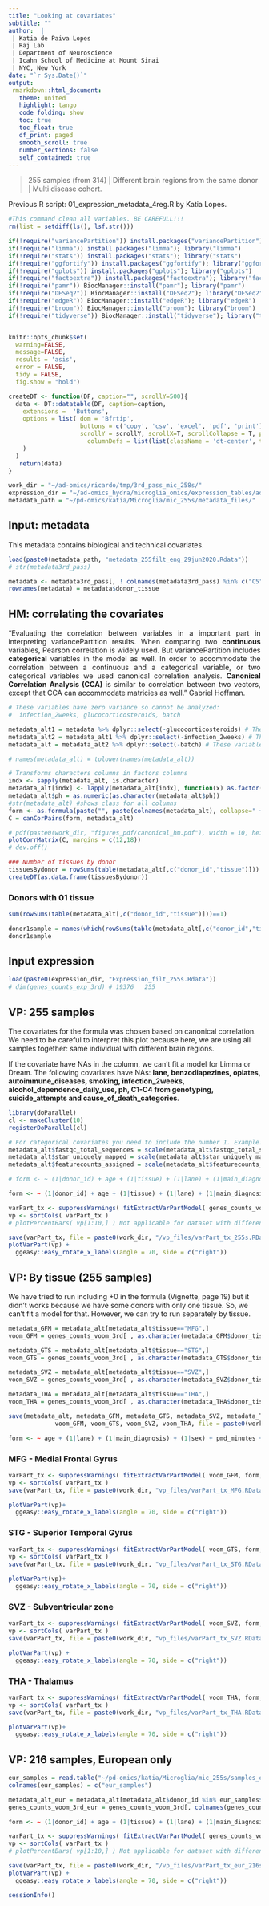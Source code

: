```yaml
---
title: "Looking at covariates"
subtitle: ""
author:  |
 | Katia de Paiva Lopes 
 | Raj Lab
 | Department of Neuroscience
 | Icahn School of Medicine at Mount Sinai
 | NYC, New York
date: "`r Sys.Date()`"
output: 
 rmarkdown::html_document:
   theme: united
   highlight: tango
   code_folding: show
   toc: true
   toc_float: true
   df_print: paged
   smooth_scroll: true
   number_sections: false
   self_contained: true  
---
```


> 255 samples (from 314) | 
> Different brain regions from the same donor | 
> Multi disease cohort. 

Previous R script: 01_expression_metadata_4reg.R by Katia Lopes. 

```r
#This command clean all variables. BE CAREFULL!!! 
rm(list = setdiff(ls(), lsf.str()))
```

```r
if(!require("variancePartition")) install.packages("variancePartition"); library("variancePartition")
if(!require("limma")) install.packages("limma"); library("limma")
if(!require("stats")) install.packages("stats"); library("stats")
if(!require("ggfortify")) install.packages("ggfortify"); library("ggfortify")
if(!require("gplots")) install.packages("gplots"); library("gplots")
if(!require("factoextra")) install.packages("factoextra"); library("factoextra")
if(!require("pamr")) BiocManager::install("pamr"); library("pamr")
if(!require("DESeq2")) BiocManager::install("DESeq2"); library("DESeq2")
if(!require("edgeR")) BiocManager::install("edgeR"); library("edgeR")
if(!require("broom")) BiocManager::install("broom"); library("broom")
if(!require("tidyverse")) BiocManager::install("tidyverse"); library("tidyverse")


knitr::opts_chunk$set( 
  warning=FALSE,
  message=FALSE,
  results = 'asis',
  error = FALSE,
  tidy = FALSE,
  fig.show = "hold")
```

```r
createDT <- function(DF, caption="", scrollY=500){
  data <- DT::datatable(DF, caption=caption,
    extensions =  'Buttons',
    options = list( dom = 'Bfrtip', 
                    buttons = c('copy', 'csv', 'excel', 'pdf', 'print'), 
                    scrollY = scrollY, scrollX=T, scrollCollapse = T, paging = F,  
                      columnDefs = list(list(className = 'dt-center', targets = "_all"))
    )
  ) 
   return(data)
}
```

```r
work_dir = "~/ad-omics/ricardo/tmp/3rd_pass_mic_258s/"
expression_dir = "~/ad-omics_hydra/microglia_omics/expression_tables/added_pilot_314s/expr_4brain_regions/"
metadata_path = "~/pd-omics/katia/Microglia/mic_255s/metadata_files/"
```

## Input: metadata
This metadata contains biological and technical covariates. 
```r
load(paste0(metadata_path, "metadata_255filt_eng_29jun2020.Rdata"))
# str(metadata3rd_pass)

metadata <- metadata3rd_pass[, ! colnames(metadata3rd_pass) %in% c("C5", "C6", "C7", "C8", "C9", "C10")] 
rownames(metadata) = metadata$donor_tissue
```

## HM: correlating the covariates 
<div style="text-align: justify"> 
"Evaluating the correlation between variables in a important part in interpreting variancePartition results. When comparing two **continuous** variables, Pearson
correlation is widely used. But variancePartition includes **categorical** variables in the model as well. In order to accommodate the correlation between a continuous and a categorical variable, or two categorical variables we used canonical correlation analysis. **Canonical Correlation Analysis (CCA)** is similar to correlation between two vectors, except that CCA can accommodate matricies as well." Gabriel Hoffman. 
</div>
```r

# These variables have zero variance so cannot be analyzed:
#  infection_2weeks, glucocorticosteroids, batch

metadata_alt1 = metadata %>% dplyr::select(-glucocorticosteroids) # These variables have zero variance so cannot be analyzed: glucocorticosteroids
metadata_alt2 = metadata_alt1 %>% dplyr::select(-infection_2weeks) # These variables have zero variance so cannot be analyzed: infection_2weeks
metadata_alt = metadata_alt2 %>% dplyr::select(-batch) # These variables have zero variance so cannot be analyzed: batch

# names(metadata_alt) = tolower(names(metadata_alt))

# Transforms characters columns in factors columns 
indx <- sapply(metadata_alt, is.character)
metadata_alt[indx] <- lapply(metadata_alt[indx], function(x) as.factor(x))
metadata_alt$ph = as.numeric(as.character(metadata_alt$ph))
#str(metadata_alt) #shows class for all columns 
form <- as.formula(paste("", paste(colnames(metadata_alt), collapse=" + "), sep=" ~ ")) #form contains the design 
C = canCorPairs(form, metadata_alt)

# pdf(paste0(work_dir, "figures_pdf/canonical_hm.pdf"), width = 10, height = 8)
plotCorrMatrix(C, margins = c(12,18))
# dev.off()

```

```r
### Number of tissues by donor 
tissuesBydonor = rowSums(table(metadata_alt[,c("donor_id","tissue")]))
createDT(as.data.frame(tissuesBydonor))
```

### Donors with 01 tissue 
```r
sum(rowSums(table(metadata_alt[,c("donor_id","tissue")]))==1)
```

```r
donor1sample = names(which(rowSums(table(metadata_alt[,c("donor_id","tissue")]))>1))
donor1sample
```
## Input expression 
```r
load(paste0(expression_dir, "Expression_filt_255s.Rdata")) 
# dim(genes_counts_exp_3rd) # 19376   255
```

## VP: 255 samples
The covariates for the formula was chosen based on canonical correlation. We need to be careful to interpret this plot because here, we are using all samples together: same individual with different brain regions. 

If the covariate have NAs in the column, we can't fit a model for Limma or Dream. The following covariates have NAs: **lane, benzodiapezines, opiates, autoimmune_diseases, smoking, infection_2weeks, alcohol_dependence_daily_use, ph, C1-C4 from genotyping, suicide_attempts and cause_of_death_categories**. 
```r
library(doParallel)
cl <- makeCluster(10)
registerDoParallel(cl)

# For categorical covariates you need to include the number 1. Example: (1|Status) + (1|Plate)
metadata_alt$fastqc_total_sequences = scale(metadata_alt$fastqc_total_sequences)
metadata_alt$star_uniquely_mapped = scale(metadata_alt$star_uniquely_mapped)
metadata_alt$featurecounts_assigned = scale(metadata_alt$featurecounts_assigned)

# form <- ~ (1|donor_id) + age + (1|tissue) + (1|lane) + (1|main_diagnosis) + (1|sex) + pmd_minutes + picard_pct_mrna_bases + picard_summed_mean + picard_pct_pf_reads_aligned + ph + picard_pct_ribosomal_bases + (1|cause_of_death_categories) + C1 + C2 + C3 + C4 + (1|suicide_attempts) + fastqc_total_sequences + (1|opiates) + (1|autoimmune_diseases) + star_uniquely_mapped + fastqc_percent_fails + featurecounts_assigned 

form <- ~ (1|donor_id) + age + (1|tissue) + (1|lane) + (1|main_diagnosis) + (1|sex) + pmd_minutes + picard_pct_mrna_bases + picard_summed_mean + picard_pct_pf_reads_aligned + ph + picard_pct_ribosomal_bases + (1|cause_of_death_categories) + C1 + C2 + C3 + C4 

varPart_tx <- suppressWarnings( fitExtractVarPartModel( genes_counts_voom_3rd, form, metadata_alt) )
vp <- sortCols( varPart_tx )
# plotPercentBars( vp[1:10,] ) Not applicable for dataset with different tissues from the same individual 

save(varPart_tx, file = paste0(work_dir, "/vp_files/varPart_tx_255s.RData"))
plotVarPart(vp) +
  ggeasy::easy_rotate_x_labels(angle = 70, side = c("right"))
```

## VP: By tissue (255 samples) {.tabset .tabset-fade .tabset-pills} 

We have tried to run including +0 in the formula (Vignette, page 19) but it didn't works because we have some donors with only one tissue. So, we can't fit a model for that. However, we can try to run separately by tissue. 

```r
metadata_GFM = metadata_alt[metadata_alt$tissue=="MFG",]
voom_GFM = genes_counts_voom_3rd[ , as.character(metadata_GFM$donor_tissue)]

metadata_GTS = metadata_alt[metadata_alt$tissue=="STG",]
voom_GTS = genes_counts_voom_3rd[ , as.character(metadata_GTS$donor_tissue)]

metadata_SVZ = metadata_alt[metadata_alt$tissue=="SVZ",] 
voom_SVZ = genes_counts_voom_3rd[ , as.character(metadata_SVZ$donor_tissue)]

metadata_THA = metadata_alt[metadata_alt$tissue=="THA",] 
voom_THA = genes_counts_voom_3rd[ , as.character(metadata_THA$donor_tissue)]

save(metadata_alt, metadata_GFM, metadata_GTS, metadata_SVZ, metadata_THA,
             voom_GFM, voom_GTS, voom_SVZ, voom_THA, file = paste0(work_dir, "metadata_exprBytissue_255s.Rdata"))
```

```r

form <- ~ age + (1|lane) + (1|main_diagnosis) + (1|sex) + pmd_minutes + picard_pct_mrna_bases + picard_summed_mean + picard_pct_pf_reads_aligned + ph + picard_pct_ribosomal_bases + (1|cause_of_death_categories) + C1 + C2 + C3 + C4 

```

### MFG - Medial Frontal Gyrus {.tabset .tabset-fade .tabset-pills}
```r
varPart_tx <- suppressWarnings( fitExtractVarPartModel( voom_GFM, form, metadata_GFM) )
vp <- sortCols( varPart_tx )
save(varPart_tx, file = paste0(work_dir, "vp_files/varPart_tx_MFG.RData"))

plotVarPart(vp)+
  ggeasy::easy_rotate_x_labels(angle = 70, side = c("right"))
```

### STG - Superior Temporal Gyrus {.tabset .tabset-fade .tabset-pills}
```r
varPart_tx <- suppressWarnings( fitExtractVarPartModel( voom_GTS, form, metadata_GTS) )
vp <- sortCols( varPart_tx )
save(varPart_tx, file = paste0(work_dir, "vp_files/varPart_tx_STG.RData"))

plotVarPart(vp)+
  ggeasy::easy_rotate_x_labels(angle = 70, side = c("right"))
```

### SVZ - Subventricular zone {.tabset .tabset-fade .tabset-pills}
```r
varPart_tx <- suppressWarnings( fitExtractVarPartModel( voom_SVZ, form, metadata_SVZ) )
vp <- sortCols( varPart_tx )
save(varPart_tx, file = paste0(work_dir, "vp_files/varPart_tx_SVZ.RData"))

plotVarPart(vp) +
  ggeasy::easy_rotate_x_labels(angle = 70, side = c("right"))
```

### THA - Thalamus {.tabset .tabset-fade .tabset-pills}
```r
varPart_tx <- suppressWarnings( fitExtractVarPartModel( voom_THA, form, metadata_THA) )
vp <- sortCols( varPart_tx )
save(varPart_tx, file = paste0(work_dir, "vp_files/varPart_tx_THA.RData"))

plotVarPart(vp)+
  ggeasy::easy_rotate_x_labels(angle = 70, side = c("right"))
```

## VP: 216 samples, European only 
```r
eur_samples = read.table("~/pd-omics/katia/Microglia/mic_255s/samples_eqtl_90d.txt", header = F, stringsAsFactors = T)
colnames(eur_samples) = c("eur_samples")

metadata_alt_eur = metadata_alt[metadata_alt$donor_id %in% eur_samples$eur_samples ,]
genes_counts_voom_3rd_eur = genes_counts_voom_3rd[, colnames(genes_counts_voom_3rd) %in% metadata_alt_eur$donor_tissue]

form <- ~ (1|donor_id) + age + (1|tissue) + (1|lane) + (1|main_diagnosis) + (1|sex) + pmd_minutes + picard_pct_mrna_bases + picard_summed_mean + picard_pct_pf_reads_aligned + ph + picard_pct_ribosomal_bases + (1|cause_of_death_categories) + C1 + C2 + C3 + C4 

varPart_tx <- suppressWarnings( fitExtractVarPartModel( genes_counts_voom_3rd_eur, form, metadata_alt_eur) )
vp <- sortCols( varPart_tx )
# plotPercentBars( vp[1:10,] ) Not applicable for dataset with different tissues from the same individual 

save(varPart_tx, file = paste0(work_dir, "/vp_files/varPart_tx_eur_216s.RData"))
plotVarPart(vp) +
  ggeasy::easy_rotate_x_labels(angle = 70, side = c("right"))

```

```r
sessionInfo()
```

